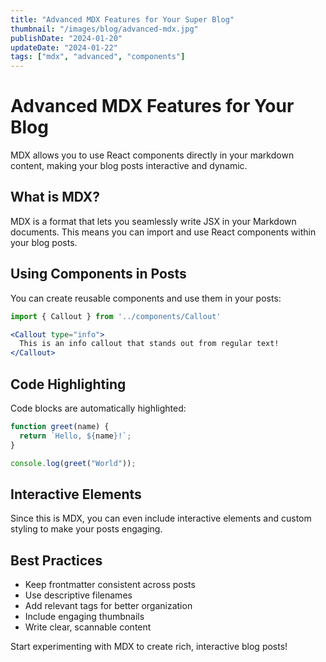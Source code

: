 ```yaml
---
title: "Advanced MDX Features for Your Super Blog"
thumbnail: "/images/blog/advanced-mdx.jpg"
publishDate: "2024-01-20"
updateDate: "2024-01-22"
tags: ["mdx", "advanced", "components"]
---
```


# Advanced MDX Features for Your Blog

MDX allows you to use React components directly in your markdown content, making your blog posts interactive and dynamic.

## What is MDX?

MDX is a format that lets you seamlessly write JSX in your Markdown documents. This means you can import and use React components within your blog posts.

## Using Components in Posts

You can create reusable components and use them in your posts:

```jsx
import { Callout } from '../components/Callout'

<Callout type="info">
  This is an info callout that stands out from regular text!
</Callout>
```

## Code Highlighting

Code blocks are automatically highlighted:

```javascript
function greet(name) {
  return `Hello, ${name}!`;
}

console.log(greet("World"));
```

## Interactive Elements

Since this is MDX, you can even include interactive elements and custom styling to make your posts engaging.

## Best Practices

- Keep frontmatter consistent across posts
- Use descriptive filenames
- Add relevant tags for better organization
- Include engaging thumbnails
- Write clear, scannable content

Start experimenting with MDX to create rich, interactive blog posts!
